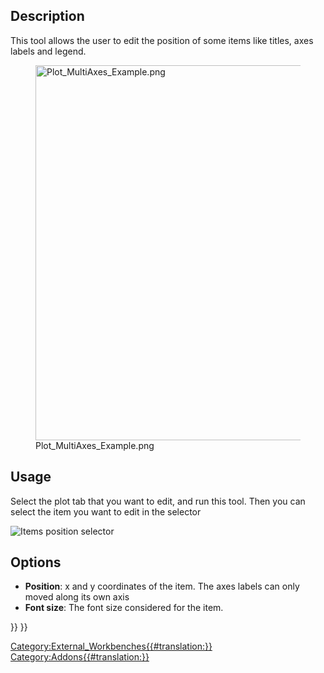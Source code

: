 <languages/>

{{Docnav
|[[Plot_Labels|Labels]]
|
|[[Plot_Workbench|Plot]]
|IconL=Plot_Labels.svg
|IconR=
|IconC=Workbench_Plot.svg
}}

<div class="mw-translate-fuzzy">
{{GuiCommand|Name=Plot Positions|MenuLocation=Plot → Positions||Workbenches=[[Plot_Workbench|Plot]]|Shortcut=|SeeAlso=}}
</div>

==Description==

This tool allows the user to edit the position of some items like titles, axes labels and legend.

[[Image:Plot_MultiAxes_Example.png|600px]]

==Usage==

Select the plot tab that you want to edit, and run this tool. Then you can select the item you want to edit in the selector

[[File:Plot Position Item Selector.png|Items position selector]]
{{Caption|Selector for the item to de edited}}

==Options==

* '''Position''': x and y coordinates of the item. The axes labels can only moved along its own axis
* '''Font size''': The font size considered for the item.


{{Docnav
|[[Plot_Labels|Labels]]
|
|[[Plot_Workbench|Plot]]
|IconL=Plot_Labels.svg
|IconR=
|IconC=Workbench_Plot.svg
}}

{{Plot_Tools_navi{{#translation:}}}}
{{Userdocnavi{{#translation:}}}}
[[Category:External_Workbenches{{#translation:}}]]
[[Category:Addons{{#translation:}}]]